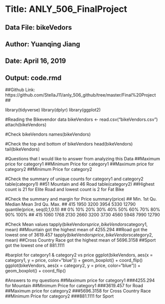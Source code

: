 # Title: ANLY_506_FinalProject #
## Data File: bikeVedors##
## Author: Yuanqing Jiang ##
## Date: April 16, 2019 ##
## Output: code.rmd ##
##Github Link: https://github.com/StellaJ11/anly_506_github/tree/master/Final%20Project ##

library(tidyverse)
library(dplyr)
library(ggplot2)

#Reading the Bikevendor data
bikeVendors <- read.csv("bikeVendors.csv")
attach(bikeVendors)

#Check bikeVendors
names(bikeVendors)

#Check the top and bottom of bikeVendors
head(bikeVendors)
tail(bikeVendors)

#Questions that I would like to answer from analyzing this Data
##Maximum price for category1
##Minimum Price for category1
##Maximum price for category2
##Minimum Price for category2

#Check the summary of unique counts for category1 and category2
table(category1)
##51 Mountain and 46 Road 
table(category2)
##Highest count is 21 for Elite Road and lowest count is 2 for Fat Bike

#Check the summary and margin for Price 
summary(price)
##   Min. 1st Qu.  Median    Mean 3rd Qu.    Max. 
##   415    1950    3200    3954    5330   12790 
quantile(price, seq(0,1,0.1))
##    0%   10%   20%   30%   40%   50%   60%   70%   80%   90%  100% 
##   415  1060  1768  2130  2660  3200  3730  4560  5948  7990 12790 

#Check Mean values
tapply(bikeVendors$price, bikeVendors$category1, mean)
##Mountain got the highest mean of 4255.294 
##Road got the lowest one of 3619.457
tapply(bikeVendors$price, bikeVendors$category2, mean)
##Cross Country Race got the highest mean of 5696.3158 
##Sport got the lowest one of 881.1111 

#barplot for category1 & category2 vs price 
ggplot(bikeVendors, aes(x = category1, y = price, color="blue")) + geom_boxplot() + coord_flip()
ggplot(bikeVendors, aes(x = category2, y = price, color="blue")) + geom_boxplot() + coord_flip()

#Answers to my questions 
##Maximum price for category1
###4255.294 for Mountain 
##Minimum Price for category1
###3619.457 for Road 
##Maximum price for category2
###5696.3158 for Cross Country Race 
##Minimum Price for category2
###881.1111 for Sport 


